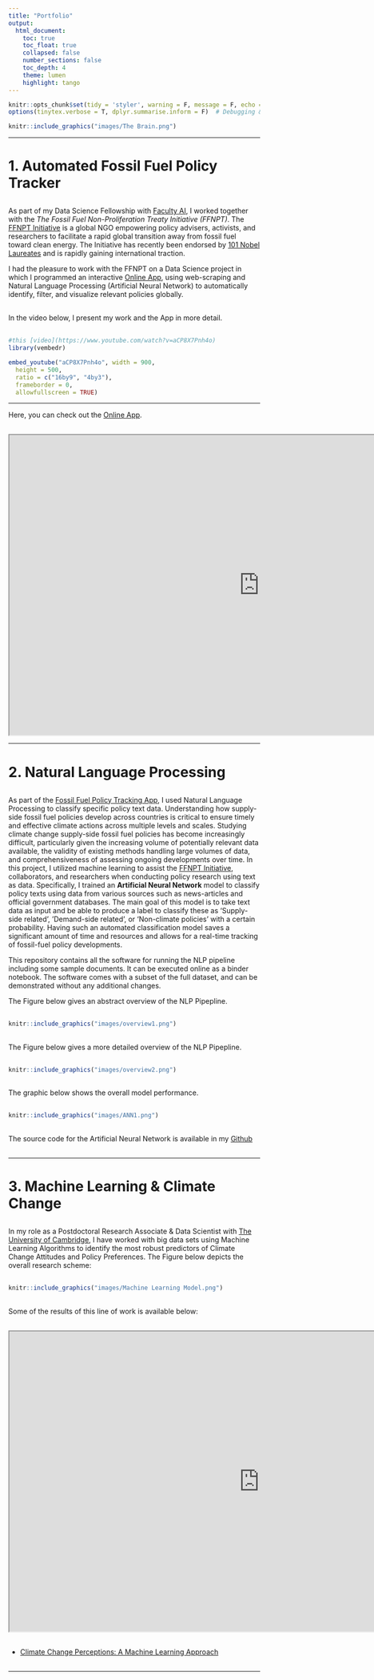 ```yaml
---
title: "Portfolio"
output:
  html_document:
    toc: true
    toc_float: true
    collapsed: false
    number_sections: false
    toc_depth: 4
    theme: lumen
    highlight: tango
---
```


```r
knitr::opts_chunk$set(tidy = 'styler', warning = F, message = F, echo = F, error = F)  # Set knitting options general
options(tinytex.verbose = T, dplyr.summarise.inform = F)  # Debugging & Suppress summary info
```


<a href="https://fuenal.github.io/dataism/Lectures.html"> 
```r
knitr::include_graphics("images/The Brain.png")
```
</a>


---



# 1. Automated Fossil Fuel Policy Tracker

<div style="margin-bottom:30px;">
</div>

As part of my Data Science Fellowship with <a href="https://faculty.ai/" target="_blank">Faculty AI</a>, I worked together with the *The Fossil Fuel Non-Proliferation Treaty Initiative (FFNPT)*. The <a href="https://fossilfueltreaty.org/" target="_blank">FFNPT Initiative</a> is a global NGO empowering policy advisers, activists, and researchers to facilitate a rapid global transition away from fossil fuel toward clean energy. The Initiative has recently been endorsed by <a href="https://www.theguardian.com/environment/2021/apr/21/101-nobel-laureates-call-for-global-fossil-fuel-non-proliferation-treaty" target="_blank">101 Nobel Laureates</a>  and is rapidly gaining international traction.

I had the pleasure to work with the FFNPT on a Data Science project in which I programmed an interactive <a href="https://fossilfueltracker.org" target="_blank">Online App</a>, using web-scraping and Natural Language Processing (Artificial Neural Network) to automatically identify, filter, and visualize relevant policies globally. 

<div style="margin-bottom:30px;">
</div>

In the video below, I present my work and the App in more detail.

<div style="margin-bottom:30px;">
</div>

```r
#this [video](https://www.youtube.com/watch?v=aCP8X7Pnh4o)
library(vembedr)
```


```r
embed_youtube("aCP8X7Pnh4o", width = 900,
  height = 500,
  ratio = c("16by9", "4by3"),
  frameborder = 0,
  allowfullscreen = TRUE) 
```



---


Here, you can check out the <a href="https://fossilfueltracker.org" target="_blank">Online App</a>.


<div style="margin-bottom:30px;">
</div>


<iframe width='1000px' height='600px' src='https://fossilfueltracker.org/app/ffnpt' >
  <p>Your browser does not support iframes</p>
</iframe>



---


# 2. Natural Language Processing

<div style="margin-bottom:30px;">
</div>

As part of the [Fossil Fuel Policy Tracking App](https://fossilfueltracker.org), I used Natural Language Processing to classify specific policy text data. Understanding how supply-side fossil fuel policies develop across countries is critical to ensure timely and effective climate actions across multiple levels and scales. Studying climate change supply-side fossil fuel policies has become increasingly difficult, particularly given the increasing volume of potentially relevant data available, the validity of existing methods handling large volumes of data, and comprehensiveness of assessing ongoing developments over time. In this project, I utilized machine learning to assist the <a href="https://fossilfueltreaty.org/" target="_blank">FFNPT Initiative</a>, collaborators, and researchers when conducting policy research using text as data. Specifically, I trained an **Artificial Neural Network** model to classify policy texts using data from various sources such as news-articles and official government databases. The main goal of this model is to take text data as input and be able to produce a label to classify these as ‘Supply-side related’, ’Demand-side related’, or ‘Non-climate policies’ with a certain probability. Having such an automated classification model saves a significant amount of time and resources and allows for a real-time tracking of fossil-fuel policy developments.

This repository contains all the software for running the NLP pipeline including some sample documents. It can be executed online as a binder notebook. The software comes with a subset of the full dataset, and can be demonstrated without any additional changes. 

The Figure below gives an abstract overview of the NLP Pipepline.

<div style="margin-bottom:30px;">
</div>

```r
knitr::include_graphics("images/overview1.png")
```

<div style="margin-bottom:30px;">
</div>

The Figure below gives a more detailed overview of the NLP Pipepline.

<div style="margin-bottom:30px;">
</div>

```r
knitr::include_graphics("images/overview2.png")
```

<div style="margin-bottom:30px;">
</div>

The graphic below shows the overall model performance. 

<div style="margin-bottom:30px;">
</div>

```r
knitr::include_graphics("images/ANN1.png")
```

<div style="margin-bottom:30px;">
</div>


The source code for the Artificial Neural Network is available in my <a href="https://github.com/FUenal/fossil_fuel_policy_nlp" target="_blank">Github</a>

<div style="margin-bottom:30px;">
</div>

---


# 3. Machine Learning & Climate Change

<div style="margin-bottom:30px;">
</div>

In my role as a Postdoctoral Research Associate & Data Scientist with <a href="https://www.sdmlab.psychol.cam.ac.uk/staff/dr-fatih-uenal" target="_blank">The University of Cambridge</a>, I have worked with big data sets using Machine Learning Algorithms to identify the most robust predictors of Climate Change Attitudes and Policy Preferences. The Figure below depicts the overall research scheme:

<div style="margin-bottom:30px;">
</div>

```r
knitr::include_graphics("images/Machine Learning Model.png")
```

<div style="margin-bottom:30px;">
</div>

Some of the results of this line of work is available below:

<div style="margin-bottom:30px;">
</div>

<iframe width='1000px' height='600px' src='https://fuenal.github.io/dataism/ClimateChangeAI.html' >
  <p>Your browser does not support iframes</p>
</iframe>


<div style="margin-bottom:30px;">
</div>


 * <a href="https://fuenal.github.io/dataism/ClimateChangeAI.html" target="_blank">Climate Change Perceptions: A Machine Learning Approach</a> 

<div style="margin-bottom:30px;">
</div>




---


